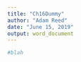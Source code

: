 ```yaml
---
title: "Ch16Dummy"
author: "Adam Reed"
date: "June 15, 2019"
output: word_document
---
```


```r
#blah
```
